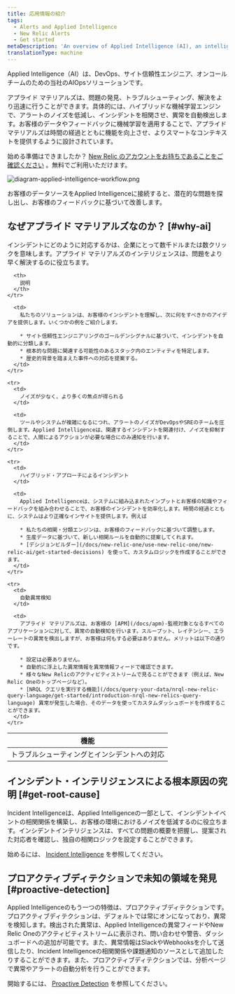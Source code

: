 ```yaml
---
title: 応用情報の紹介
tags:
  - Alerts and Applied Intelligence
  - New Relic Alerts
  - Get started
metaDescription: 'An overview of Applied Intelligence (AI), an intelligent AIOps solution for your alerting systems in New Relic.'
translationType: machine
---
```



Applied Intelligence（AI）は、DevOps、サイト信頼性エンジニア、オンコールチームのための当社のAIOpsソリューションです。

アプライド マテリアルズは、問題の発見、トラブルシューティング、解決をより迅速に行うことができます。具体的には、ハイブリッドな機械学習エンジンで、アラートのノイズを低減し、インシデントを相関させ、異常を自動検出します。お客様のデータやフィードバックに機械学習を適用することで、アプライド マテリアルズは時間の経過とともに機能を向上させ、よりスマートなコンテキストを提供するように設計されています。

始める準備はできましたか？ [New Relic のアカウントをお持ちであることをご確認ください](https://newrelic.com/signup) 。無料でご利用いただけます。

<img
  src={diagramAppliedIntelligenceWorkflow}
  title="diagram-applied-intelligence-workflow.png"
  alt="diagram-applied-intelligence-workflow.png"
/>

<figcaption>
  お客様のデータソースをApplied Intelligenceに接続すると、潜在的な問題を探し出し、お客様のフィードバックに基づいて改善します。
</figcaption>

## なぜアプライド マテリアルズなのか？ [#why-ai]

インシデントにどのように対応するかは、企業にとって数千ドルまたは数クリックを意味します。アプライド マテリアルズのインテリジェンスは、問題をより早く解決するのに役立ちます。

<table>
  <thead>
    <tr>
      <th style={{ width: "150px" }}>
        機能
      </th>

      <th>
        説明
      </th>
    </tr>
  </thead>

  <tbody>
    <tr>
      <td>
        トラブルシューティングとインシデントへの対応
      </td>

      <td>
        私たちのソリューションは、お客様のインシデントを理解し、次に何をすべきかのアイデアを提供します。いくつかの例をご紹介します。

        * サイト信頼性エンジニアリングのゴールデンシグナルに基づいて、インシデントを自動的に分類します。
        * 根本的な問題に関連する可能性のあるスタック内のエンティティを特定します。
        * 歴史的背景を踏まえた事件への対応を提案する。
      </td>
    </tr>

    <tr>
      <td>
        ノイズが少なく、より多くの焦点が得られる
      </td>

      <td>
        ツールやシステムが複雑になるにつれ、アラートのノイズがDevOpsやSREのチームを圧倒します。Applied Intelligenceは、関連するインシデントを関連付け、ノイズを抑制することで、人間によるアクションが必要な場合にのみ通知を行います。
      </td>
    </tr>

    <tr>
      <td>
        ハイブリッド・アプローチによるインシデント
      </td>

      <td>
        Applied Intelligenceは、システムに組み込まれたインプットとお客様の知識やフィードバックを組み合わせることで、お客様のインシデントを効率化します。時間の経過とともに、システムはより正確なインサイトを提供します。例えば

        * 私たちの相関・分類エンジンは、お客様のフィードバックに基づいて調整します。
        * 生産データに基づいて、新しい相関ルールを自動的に提案してくれます。
        * [デシジョンビルダー](/docs/new-relic-one/use-new-relic-one/new-relic-ai/get-started-decisions) を使って、カスタムロジックを作成することができます。
      </td>
    </tr>

    <tr>
      <td>
        自動異常検知
      </td>

      <td>
        アプライド マテリアルズは、お客様の [APM](/docs/apm)-監視対象となるすべてのアプリケーションに対して、異常の自動検知を行います。スループット、レイテンシー、エラーレートの異常を検出しますが、お客様は何もする必要はありません。メリットは以下の通りです。

        * 設定は必要ありません。
        * 自動的に浮上した異常情報を異常情報フィードで確認できます。
        * 様々なNew Relicのアクティビティストリームで見ることができます（例えば、New Relic Oneのトップページなど）。
        * [NRQL クエリを実行する機能](/docs/query-your-data/nrql-new-relic-query-language/get-started/introduction-nrql-new-relics-query-language) 異常が発生した場合、そのデータを使ってカスタムダッシュボードを作成することができます。
      </td>
    </tr>
  </tbody>
</table>

## インシデント・インテリジェンスによる根本原因の究明 [#get-root-cause]

Incident Intelligenceは、Applied Intelligenceの一部として、インシデントイベントの相関関係を構築し、お客様の環境におけるノイズを低減するのに役立ちます。インシデントインテリジェンスは、すべての問題の概要を把握し、提案された対応者を確認し、独自の相関ロジックを設定することができます。

始めるには、 [Incident Intelligence](/docs/enable-new-relic-ai) を参照してください。

## プロアクティブディテクションで未知の領域を発見 [#proactive-detection]

Applied Intelligenceのもう一つの特徴は、プロアクティブディテクションです。プロアクティブディテクションは、デフォルトでは常にオンになっており、異常を検知します。検出された異常は、Applied Intelligenceの異常フィードやNew Relic Oneのアクティビティストリームに表示され、問い合わせや警告、ダッシュボードへの追加が可能です。また、異常情報はSlackやWebhooksを介して送信したり、Incident Intelligenceの相関関係や課題通知のソースとして追加したりすることができます。また、プロアクティブディテクションでは、分析ページで異常やアラートの自動分析を行うことができます。

開始するには、 [Proactive Detection](/docs/proactive-detection-new-relic-ai) を参照してください。
